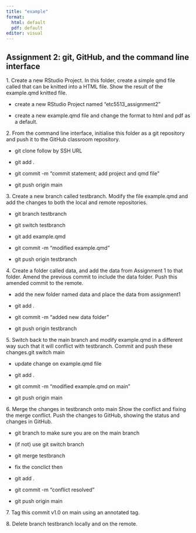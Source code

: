 ```yaml
---
title: "example"
format: 
  html: default
  pdf: default
editor: visual
---
```


## Assignment 2: git, GitHub, and the command line interface

1\. Create a new RStudio Project. In this folder, create a simple qmd file called that can be knitted into a HTML file. Show the result of the example.qmd knitted file.

-   create a new RStudio Project named "etc5513_assignment2"

-   create a new example.qmd file and change the format to html and pdf as a default.

2\. From the command line interface, initialise this folder as a git repository and push it to the GitHub classroom repository.

-   git clone follow by SSH URL

-   git add .

-   git commit -m "commit statement; add project and qmd file"

-   git push origin main

3\. Create a new branch called testbranch. Modify the file example.qmd and add the changes to both the local and remote repositories.

-   git branch testbranch

-   git switch testbranch

-   git add example.qmd

-   git commit -m "modified example.qmd"

-   git push origin testbranch

4\. Create a folder called data, and add the data from Assignment 1 to that folder. Amend the previous commit to include the data folder. Push this amended commit to the remote.

-   add the new folder named data and place the data from assignment1

-   git add .

-   git commit -m "added new data folder"

-   git push origin testbranch

5\. Switch back to the main branch and modify example.qmd in a different way such that it will conflict with testbranch. Commit and push these changes.git switch main

-   update change on example.qmd file

-   git add .

-   git commit -m "modified example.qmd on main"

-   git push origin main

6\. Merge the changes in testbranch onto main Show the conflict and fixing the merge conflict. Push the changes to GitHub, showing the status and changes in GitHub.

-   git branch to make sure you are on the main branch

-   (if not) use git switch branch

-   git merge testbranch

-   fix the conclict then

-   git add .

-   git commit -m "conflict resolved"

-   git push origin main

7\. Tag this commit v1.0 on main using an annotated tag.

8\. Delete branch testbranch locally and on the remote.
